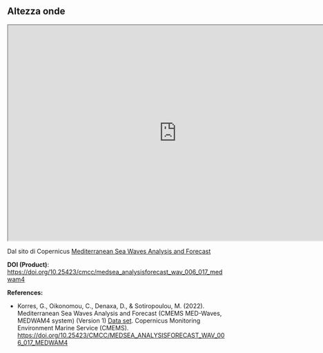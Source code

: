 ## Altezza onde

```{=html}
<iframe width="780" height="500" src="https://data.marine.copernicus.eu/viewer/expert?view=viewer&crs=epsg%3A4326&t=1680264000000&z=0&center=7.989640354498687%2C38.94420642708641&zoom=15.281955215796765&layers=W3siaWQiOiJjMSIsImxheWVySWQiOiJNRURTRUFfQU5BTFlTSVNGT1JFQ0FTVF9XQVZfMDA2XzAxNy9tZWQtaGNtci13YXYtYW4tZmMtaC9WSE0wIiwibG9nU2NhbGUiOmZhbHNlfV0%3D&objects=W3siaWQiOiJjMCIsImNycyI6ImVwc2c6NDMyNiIsImNvbXBsZXRlIjp0cnVlLCJncmFwaElkcyI6WyJNRURTRUFfQU5BTFlTSVNGT1JFQ0FTVF9XQVZfMDA2XzAxNy9tZWQtaGNtci13YXYtYW4tZmMtaC9WSE0wLy92KHQpIl0sInR5cGUiOiJwb2kiLCJjb29yZHMiOls3LjE4NzY5NjUyNDg5MzUzMSw0MC4wMzA3ODM4NDEyODM4Ml0sInBpbk9mZnNldCI6WzIyMiwtMjE5XX1d"></iframe>
```
Dal sito di Copernicus [Mediterranean Sea Waves Analysis and Forecast](https://data.marine.copernicus.eu/product/MEDSEA_ANALYSISFORECAST_WAV_006_017/description)

**DOI (Product)**: <https://doi.org/10.25423/cmcc/medsea_analysisforecast_wav_006_017_medwam4>

**References:**

-   Korres, G., Oikonomou, C., Denaxa, D., & Sotiropoulou, M. (2022). Mediterranean Sea Waves Analysis and Forecast (CMEMS MED-Waves, MEDWAΜ4 system) (Version 1) [Data set](https://data.marine.copernicus.eu/product/MEDSEA_ANALYSISFORECAST_WAV_006_017/description). Copernicus Monitoring Environment Marine Service (CMEMS). <https://doi.org/10.25423/CMCC/MEDSEA_ANALYSISFORECAST_WAV_006_017_MEDWAM4>
